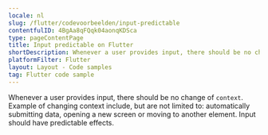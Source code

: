 ```yaml
---
locale: nl
slug: /flutter/codevoorbeelden/input-predictable
contentfulID: 4BgAa8qFQqk04aonqKDSca
type: pageContentPage
title: Input predictable on Flutter
shortDescription: Whenever a user provides input, there should be no change of context.
platformFilter: Flutter
layout: Layout - Code samples
tag: Flutter code sample
---
```


Whenever a user provides input, there should be no change of `context`. Example of changing context include, but are not limited to: automatically submitting data, opening a new screen or moving to another element. Input should have predictable effects.

<CodeSample id="input-predictable" locale="nl" platform="flutter"/>